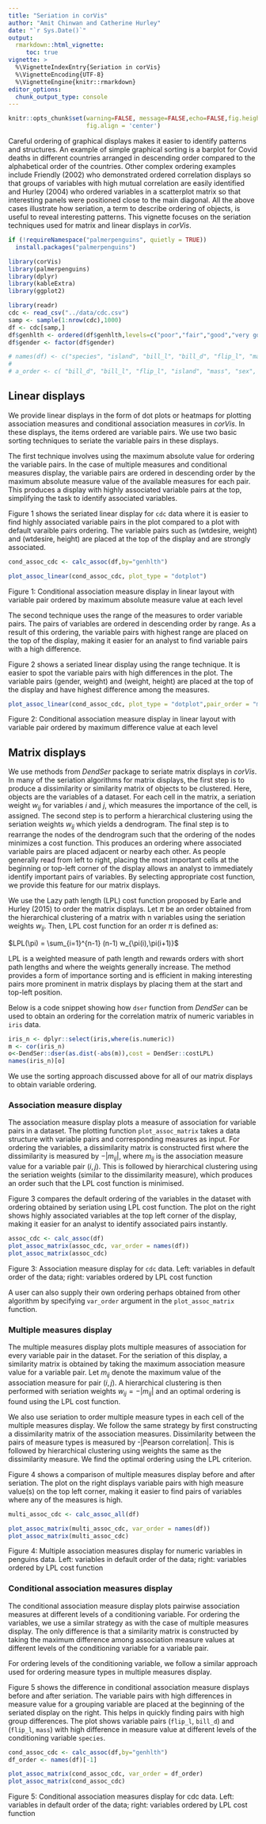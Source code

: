 ```yaml
---
title: "Seriation in corVis"
author: "Amit Chinwan and Catherine Hurley"
date: "`r Sys.Date()`"
output:
  rmarkdown::html_vignette:
     toc: true
vignette: >
  %\VignetteIndexEntry{Seriation in corVis}
  %\VignetteEncoding{UTF-8}
  %\VignetteEngine{knitr::rmarkdown}
editor_options: 
  chunk_output_type: console
---
```


```r
knitr::opts_chunk$set(warning=FALSE, message=FALSE,echo=FALSE,fig.height = 5, fig.width = 5,
                      fig.align = 'center')
```

Careful ordering of graphical displays makes it easier to identify patterns and structures. An example of simple graphical sorting is a barplot for Covid deaths in different countries arranged in descending order compared to the alphabetical order of the countries. Other complex ordering examples include Friendly (2002) who demonstrated ordered correlation displays so that groups of variables with high mutual correlation are easily identified and Hurley (2004) who ordered variables in a scatterplot matrix so that interesting panels were positioned close to the main diagonal. All the above cases illustrate how seriation, a term to describe ordering of objects, is useful to reveal interesting patterns. This vignette focuses on the seriation techniques used for matrix and linear displays in _corVis_.


```r
if (!requireNamespace("palmerpenguins", quietly = TRUE))
  install.packages("palmerpenguins")

library(corVis)
library(palmerpenguins)
library(dplyr)
library(kableExtra)
library(ggplot2)

library(readr)
cdc <- read_csv("../data/cdc.csv")
samp <- sample(1:nrow(cdc),1000)
df <- cdc[samp,]
df$genhlth <- ordered(df$genhlth,levels=c("poor","fair","good","very good","excellent"))
df$gender <- factor(df$gender)

# names(df) <- c("species", "island", "bill_l", "bill_d", "flip_l", "mass", "sex", "year")
# 
# a_order <- c( "bill_d", "bill_l", "flip_l", "island", "mass", "sex", "species", "year")
```

## Linear displays

We provide linear displays in the form of dot plots or heatmaps for plotting association measures and conditional association measures in _corVis_. In these displays, the items ordered are variable pairs. We use two basic sorting techniques to seriate the variable pairs in these displays.

The first technique involves using the maximum absolute value for ordering the variable pairs. In the case of multiple measures and conditional measures display, the variable pairs are ordered in descending order by the maximum absolute measure value of the available measures for each pair. This produces a display with highly associated variable pairs at the top, simplifying the task to identify associated variables.

Figure 1 shows the seriated linear display for `cdc` data where it is easier to find highly associated variable pairs in the plot compared to a plot with default varaible pairs ordering. The variable pairs such as (wtdesire, weight) and (wtdesire, height) are placed at the top of the display and are strongly associated.

```r
cond_assoc_cdc <- calc_assoc(df,by="genhlth")

plot_assoc_linear(cond_assoc_cdc, plot_type = "dotplot")
```

Figure 1: Conditional association measure display in linear layout with variable pair ordered by maximum absolute measure value at each level


The second technique uses the range of the measures to order variable pairs. The pairs of variables are ordered in descending order by range. As a result of this ordering, the variable pairs with highest range are placed on the top of the display, making it easier for an analyst to find variable pairs with a high difference.

Figure 2 shows a seriated linear display using the range technique. It is easier to spot the variable pairs with high differences in the plot. The variable pairs (gender, weight) and (weight, height) are placed at the top of the display and have highest difference among the measures.
```r
plot_assoc_linear(cond_assoc_cdc, plot_type = "dotplot",pair_order = "max_diff")
```

Figure 2: Conditional association measure display in linear layout with variable pair ordered by maximum difference value at each level




## Matrix displays

We use methods from _DendSer_ package to seriate matrix displays in _corVis_. In many of the seriation algorithms for matrix displays, the first step is to produce a dissimilarity or similarity matrix of objects to be clustered. Here, objects are the variables of a dataset. For each cell in the matrix, a seriation weight $w_{ij}$ for variables $i$ and $j$, which measures the importance of the cell, is assigned. The second step is to perform a hierarchical clustering using the seriation weights $w_{ij}$ which yields a dendrogram. The final step is to rearrange the nodes of the dendrogram such that the ordering of the nodes minimizes a cost function. This produces an ordering where associated variable pairs are placed adjacent or nearby each other. As people generally read from left to right, placing the most important cells at the beginning or top-left corner of the display allows an analyst to immediately identify important pairs of variables. By selecting appropriate cost function, we provide this feature for our matrix displays.

We use the Lazy path length (LPL) cost function proposed by Earle and Hurley (2015) to order the matrix displays. Let $\pi$ be an order obtained from the hierarchical clustering of a matrix with n variables using the seriation weights $w_{ij}$. Then, LPL cost function for an order $\pi$ is defined as:

$LPL(\pi) = \sum_{i=1}^{n-1} (n-1) w_{\pi(i),\pi(i+1)}$

LPL is a weighted measure of path length and rewards orders with short path lengths and where the weights generally increase. The method provides a form of importance sorting and is efficient in making interesting pairs more prominent in matrix displays by placing them at the start and top-left position.

Below is a code snippet showing how `dser` function from _DendSer_ can be used to obtain an ordering for the correlation matrix of numeric variables in `iris`  data.

```r
iris_n <- dplyr::select(iris,where(is.numeric))
m <- cor(iris_n)
o<-DendSer::dser(as.dist(-abs(m)),cost = DendSer::costLPL)
names(iris_n)[o]
```


<!-- We use seriation algorithm from Earle and Hurley (2015) to achieve this for our displays. The first step is to perform hierarchical clustering of a dissimilarity matrix (either for association measure display, multiple measures display or conditional measure display). This yields a dendrogram with an ordering where highly similar variables, depending on the display, are nearby. When used in a matrix display, this ordering brings similar variables close to the diagonal. In order to put these variables on the top-left corner we need an additional sorting step. This step uses seriation weights $w_{ij}$, where $w_{ij}$ measures the importance of comparison for variables $(i,j)$ and a cost function, where the main goal is to find a dendrogram ordering which minimizes the cost function. The cost function we use in _corVis_ is lazy path length (LPL) which is a variant of travelling salesman problem and rewards a short path with increasing weights.  -->

We use the sorting approach discussed above for all of our matrix displays to obtain variable ordering.

### Association measure display

The association measure display plots a measure of association for variable pairs in a dataset. The plotting function `plot_assoc_matrix` takes a data structure with variable pairs and corresponding measures as input. For ordering the variables, a dissimilarity matrix is constructed first where the dissimilarity is measured by $-|m_{ij}|$, where $m_{ij}$ is the association measure value for a variable pair $(i,j)$. This is followed by hierarchical clustering using the seriation weights (similar to the dissimilarity measure), which produces an order such that the LPL cost function is minimised.  

Figure 3 compares the default ordering of the variables in the dataset with ordering obtained by seriation using LPL cost function. The plot on the right shows highly associated variables at the top left corner of the display, making it easier for an analyst to identify associated pairs instantly.

```r
assoc_cdc <- calc_assoc(df)
plot_assoc_matrix(assoc_cdc, var_order = names(df))
plot_assoc_matrix(assoc_cdc)
```

Figure 3: Association measure display for `cdc` data. Left: variables in default order of the data; right: variables ordered by LPL cost function

A user can also supply their own ordering perhaps obtained from other algorithm by specifying `var_order` argument in the `plot_assoc_matrix` function.

### Multiple measures display

The multiple measures display plots multiple measures of association for every variable pair in the dataset. For the seriation of this display, a similarity matrix is obtained by taking the maximum association measure value for a variable pair. Let $m_{ij}$ denote the maximum value of the association measure for pair $(i,j)$. A hierarchical clustering is then performed with seriation weights $w_{ij} = - |m_{ij}|$ and an optimal ordering is found using the LPL cost function. 

We also use seriation to order multiple measure types in each cell of the multiple measures display. We follow the same strategy by first constructing a dissimilarity matrix of the association measures. Dissimilarity between the pairs of measure types is measured by -|Pearson correlation|. This is followed by hierarchical clustering using weights the same as the dissimilarity measure. We find the optimal ordering using the LPL criterion. 

Figure 4 shows a comparison of multiple measures display before and after seriation. The plot on the right displays variable pairs with high measure value(s) on the top left corner, making it easier to find pairs of variables where any of the measures is high.

```r

multi_assoc_cdc <- calc_assoc_all(df)

plot_assoc_matrix(multi_assoc_cdc, var_order = names(df))
plot_assoc_matrix(multi_assoc_cdc)
```

Figure 4: Multiple association measures display for numeric variables in penguins data. Left: variables in default order of the data; right: variables ordered by LPL cost function


### Conditional association measures display

The conditional association measure display plots pairwise association measures at different levels of a conditioning variable. For ordering the variables, we use a similar strategy as with the case of multiple measures display. The only difference is that a similarity matrix is constructed by taking the maximum difference among association measure values at different levels of the conditioning variable for a variable pair.

For ordering levels of the conditioning variable, we follow a similar approach used for ordering measure types in multiple measures display. 

Figure 5 shows the difference in conditional association measure displays before and after seriation. The variable pairs with high differences in measure value for a grouping variable are placed at the beginning of the seriated display on the right. This helps in quickly finding pairs with high group differences. The plot shows variable pairs (`flip_l`, `bill_d`) and (`flip_l`, `mass`) with high difference in measure value at different levels of the conditioning variable `species`.
```r
cond_assoc_cdc <- calc_assoc(df,by="genhlth")
df_order <- names(df)[-1]

plot_assoc_matrix(cond_assoc_cdc, var_order = df_order)
plot_assoc_matrix(cond_assoc_cdc)
```

Figure 5: Conditional association measures display for cdc data. Left: variables in default order of the data; right: variables ordered by LPL cost function


